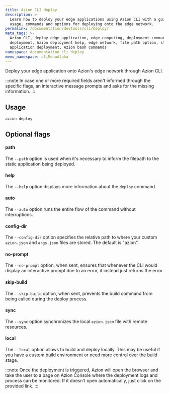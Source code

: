 ```yaml
---
title: Azion CLI deploy
description: >-
  Learn how to deploy your edge applications using Azion CLI with a guide on
  usage, commands and options for deploying onto the edge network.
permalink: /documentation/devtools/cli/deploy/
meta_tags: >-
  Azion CLI, deploy edge application, edge computing, deployment commands, CLI
  deployment, Azion deployment help, edge network, file path option, static
  application deployment, Azion bash commands
namespace: documentation_cli_deploy
menu_namespace: cliMenuAlpha
---
```


Deploy your edge application onto Azion's edge network through Azion CLI.

:::note 
In case one or more required fields aren't informed through the specific flags, an interactive message prompts and asks for the missing information.
:::

## Usage

```bash
azion deploy
```

## Optional flags

#### path 

The `--path` option is used when it's necessary to inform the filepath to the static application being deployed.

#### help

The `--help` option displays more information about the `deploy` command.

#### auto

The `--auto` option runs the entire flow of the command without interruptions.

#### config-dir

The `--config-dir` option specifies the relative path to where your custom `azion.json` and `args.json` files are stored. The default is "azion".

#### no-prompt

The `--no-prompt` option, when sent, ensures that whenever the CLI would display an interactive prompt due to an error, it instead just returns the error.

#### skip-build

The `--skip-build` option, when sent, prevents the build command from being called during the deploy process.

#### sync

The `--sync` option synchronizes the local `azion.json` file with remote resources.

#### local

The `--local` option allows to build and deploy locally. This may be useful if you have a custom build environment or need more control over the build stage.

:::note 
Once the deployment is triggered, Azion will open the browser and take the user to a page on Azion Console where the deployment logs and process can be monitored. If it doesn't open automatically, just click on the provided link.
::: 
